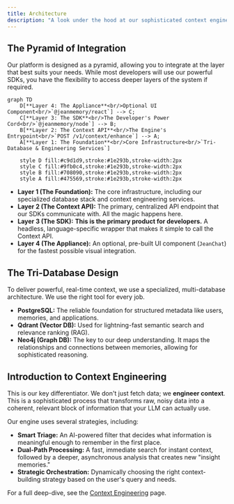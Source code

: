 ```yaml
---
title: Architecture
description: "A look under the hood at our sophisticated context engineering engine."
---
```


## The Pyramid of Integration

Our platform is designed as a pyramid, allowing you to integrate at the layer that best suits your needs. While most developers will use our powerful SDKs, you have the flexibility to access deeper layers of the system if required.

```mermaid
graph TD
    D[**Layer 4: The Appliance**<br/>Optional UI Component<br/>`@jeanmemory/react`] --> C;
    C[**Layer 3: The SDK**<br/>The Developer's Power Cord<br/>`@jeanmemory/node`] --> B;
    B[**Layer 2: The Context API**<br/>The Engine's Entrypoint<br/>`POST /v1/context/enhance`] --> A;
    A[**Layer 1: The Foundation**<br/>Core Infrastructure<br/>`Tri-Database & Engineering Services`]

    style D fill:#c9d1d9,stroke:#1e293b,stroke-width:2px
    style C fill:#9fb0c4,stroke:#1e293b,stroke-width:2px
    style B fill:#708090,stroke:#1e293b,stroke-width:2px
    style A fill:#475569,stroke:#1e293b,stroke-width:2px
```

-   **Layer 1 (The Foundation):** The core infrastructure, including our specialized database stack and context engineering services.
-   **Layer 2 (The Context API):** The primary, centralized API endpoint that our SDKs communicate with. All the magic happens here.
-   **Layer 3 (The SDK):** **This is the primary product for developers.** A headless, language-specific wrapper that makes it simple to call the Context API.
-   **Layer 4 (The Appliance):** An optional, pre-built UI component (`JeanChat`) for the fastest possible visual integration.

## The Tri-Database Design

To deliver powerful, real-time context, we use a specialized, multi-database architecture. We use the right tool for every job.

-   **PostgreSQL:** The reliable foundation for structured metadata like users, memories, and applications.
-   **Qdrant (Vector DB):** Used for lightning-fast semantic search and relevance ranking (RAG).
-   **Neo4j (Graph DB):** The key to our deep understanding. It maps the relationships and connections between memories, allowing for sophisticated reasoning.

## Introduction to Context Engineering

This is our key differentiator. We don't just fetch data; we **engineer context**. This is a sophisticated process that transforms raw, noisy data into a coherent, relevant block of information that your LLM can actually use.

Our engine uses several strategies, including:

-   **Smart Triage:** An AI-powered filter that decides what information is meaningful enough to remember in the first place.
-   **Dual-Path Processing:** A fast, immediate search for instant context, followed by a deeper, asynchronous analysis that creates new "insight memories."
-   **Strategic Orchestration:** Dynamically choosing the right context-building strategy based on the user's query and needs.

For a full deep-dive, see the [Context Engineering](/context-engineering) page.
